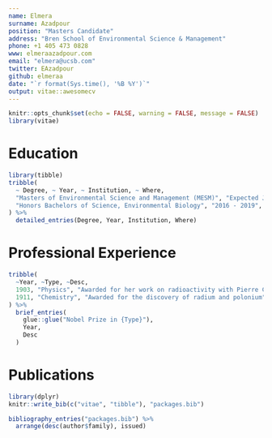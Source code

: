 ```yaml
---
name: Elmera
surname: Azadpour
position: "Masters Candidate"
address: "Bren School of Environmental Science & Management"
phone: +1 405 473 0828
www: elmeraazadpour.com
email: "elmera@ucsb.com"
twitter: EAzadpour
github: elmeraa
date: "`r format(Sys.time(), '%B %Y')`"
output: vitae::awesomecv
---
```


```r
knitr::opts_chunk$set(echo = FALSE, warning = FALSE, message = FALSE)
library(vitae)
```

# Education

```r
library(tibble)
tribble(
  ~ Degree, ~ Year, ~ Institution, ~ Where,
  "Masters of Environmental Science and Management (MESM)", "Expected June 2022", "The Bren School of Environmental Science & Managements, University of California, Santa Barbara", "Santa Barbara, California", 
  "Honors Bachelors of Science, Environmental Biology", "2016 - 2019", "University of Utah", "Salt Lake City, Utah"
) %>% 
  detailed_entries(Degree, Year, Institution, Where)
```

# Professional Experience

```r
tribble(
  ~Year, ~Type, ~Desc,
  1903, "Physics", "Awarded for her work on radioactivity with Pierre Curie and Henri Becquerel",
  1911, "Chemistry", "Awarded for the discovery of radium and polonium"
) %>% 
  brief_entries(
    glue::glue("Nobel Prize in {Type}"),
    Year, 
    Desc
  )
```

# Publications

```r
library(dplyr)
knitr::write_bib(c("vitae", "tibble"), "packages.bib")

bibliography_entries("packages.bib") %>%
  arrange(desc(author$family), issued)
```

